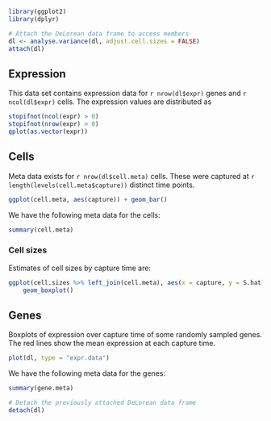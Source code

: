 ```r
library(ggplot2)
library(dplyr)
```


```r
# Attach the DeLorean data frame to access members
dl <- analyse.variance(dl, adjust.cell.sizes = FALSE)
attach(dl)
```


## Expression

This data set contains expression data for
`r nrow(dl$expr)` genes and `r ncol(dl$expr)` cells.
The expression values are distributed as
```r
stopifnot(ncol(expr) > 0)
stopifnot(nrow(expr) > 0)
qplot(as.vector(expr))
```


## Cells

Meta data exists for `r nrow(dl$cell.meta)` cells. These were captured at
`r length(levels(cell.meta$capture))` distinct time points.

```r
ggplot(cell.meta, aes(capture)) + geom_bar()

```

We have the following meta data for the cells:
```r
summary(cell.meta)
```

### Cell sizes

Estimates of cell sizes by capture time are:
```r
ggplot(cell.sizes %>% left_join(cell.meta), aes(x = capture, y = S.hat)) +
    geom_boxplot()
```


## Genes

Boxplots of expression over capture time of some randomly sampled genes. The
red lines show the mean expression at each capture time.
```r
plot(dl, type = "expr.data")
```


We have the following meta data for the genes:
```r
summary(gene.meta)

```


```r
# Detach the previously attached DeLorean data frame
detach(dl)
```
